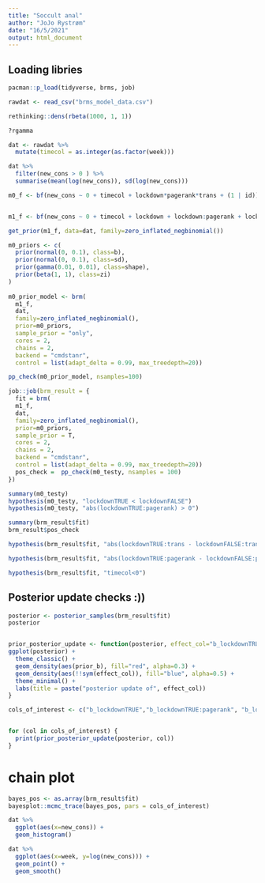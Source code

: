 ```yaml
---
title: "Soccult anal"
author: "JoJo Rystrøm"
date: "16/5/2021"
output: html_document
---
```


## Loading libries
```r
pacman::p_load(tidyverse, brms, job)
```

```r
rawdat <- read_csv("brms_model_data.csv")
```

```r
rethinking::dens(rbeta(1000, 1, 1))

?rgamma
```


```r
dat <- rawdat %>% 
  mutate(timecol = as.integer(as.factor(week)))

dat %>% 
  filter(new_cons > 0 ) %>% 
  summarise(mean(log(new_cons)), sd(log(new_cons)))

m0_f <- bf(new_cons ~ 0 + timecol + lockdown*pagerank*trans + (1 | id))


m1_f <- bf(new_cons ~ 0 + timecol + lockdown + lockdown:pagerank + lockdown:trans + (1 | id))

get_prior(m1_f, data=dat, family=zero_inflated_negbinomial())

m0_priors <- c(
  prior(normal(0, 0.1), class=b), 
  prior(normal(0, 0.1), class=sd), 
  prior(gamma(0.01, 0.01), class=shape),
  prior(beta(1, 1), class=zi)
)
 
m0_prior_model <- brm(
  m1_f,
  dat,
  family=zero_inflated_negbinomial(),
  prior=m0_priors,
  sample_prior = "only",
  cores = 2,
  chains = 2,
  backend = "cmdstanr", 
  control = list(adapt_delta = 0.99, max_treedepth=20))

pp_check(m0_prior_model, nsamples=100)

job::job(brm_result = {
  fit = brm(
  m1_f,
  dat,
  family=zero_inflated_negbinomial(),
  prior=m0_priors,
  sample_prior = T,
  cores = 2,
  chains = 2,
  backend = "cmdstanr", 
  control = list(adapt_delta = 0.99, max_treedepth=20))
  pos_check =  pp_check(m0_testy, nsamples = 100)
})

summary(m0_testy)
hypothesis(m0_testy, "lockdownTRUE < lockdownFALSE")
hypothesis(m0_testy, "abs(lockdownTRUE:pagerank) > 0")
```

```r
summary(brm_result$fit)
brm_result$pos_check

hypothesis(brm_result$fit, "abs(lockdownTRUE:trans - lockdownFALSE:trans) > 0")

hypothesis(brm_result$fit, "abs(lockdownTRUE:pagerank - lockdownFALSE:pagerank) > 0")

hypothesis(brm_result$fit, "timecol<0")

```
## Posterior update checks :)) 
```r
posterior <- posterior_samples(brm_result$fit)
posterior


prior_posterior_update <- function(posterior, effect_col="b_lockdownTRUE") {
ggplot(posterior) +
  theme_classic() +
  geom_density(aes(prior_b), fill="red", alpha=0.3) +
  geom_density(aes(!!sym(effect_col)), fill="blue", alpha=0.5) + 
  theme_minimal() + 
  labs(title = paste("posterior update of", effect_col))
}

cols_of_interest <- c("b_lockdownTRUE","b_lockdownTRUE:pagerank", "b_lockdownTRUE:trans", "b_lockdownFALSE:trans", "b_lockdownFALSE:pagerank") 


for (col in cols_of_interest) {
  print(prior_posterior_update(posterior, col))
}
```
# chain plot 
```r
bayes_pos <- as.array(brm_result$fit)
bayesplot::mcmc_trace(bayes_pos, pars = cols_of_interest)
```



```r
dat %>% 
  ggplot(aes(x=new_cons)) + 
  geom_histogram()

dat %>% 
  ggplot(aes(x=week, y=log(new_cons))) + 
  geom_point() + 
  geom_smooth()
```
